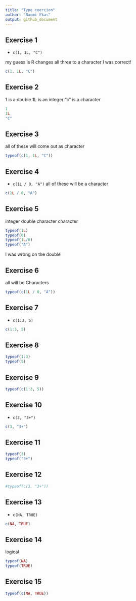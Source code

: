 ```yaml
---
title: "Type coercion"
author: "Naomi Ekas"
output: github_document
---
```


## Exercise 1

-   `c(1, 1L, "C")`

my guess is R changes all three to a character
I was correct!

```r
c(1, 1L, "C")
```
## Exercise 2 
1 is a double
1L is an integer
"c" is a character

```r
1
1L
"C"
```

## Exercise 3

all of these will come out as character
```r
typeof(c(1, 1L, "C"))
```
## Exercise 4
-   `c(1L / 0, "A")`
all of these will be a character

```r
c(1L / 0, "A")
```
## Exercise 5
integer
double
character
character
```r
typeof(1L)
typeof(0)
typeof(1L/0)
typeof("A")
```
I was wrong on the double

## Exercise 6
all will be Characters
```r
typeof(c(1L / 0, "A"))
```
## Exercise 7
-   `c(1:3, 5)`

```r
c(1:3, 5)
```
## Exercise 8
```r
typeof(1:3)
typeof(5)
```
## Exercise 9
```r
typeof(c(1:3, 5))
```
## Exercise 10
-   `c(3, "3+")`

```r
c(3, "3+")
```
## Exercise 11
```r
typeof(3)
typeof("3+")
```
## Exercise 12
```r
#typeof(c(3, "3+"))
```

## Exercise 13
-   `c(NA, TRUE)`

```r
c(NA, TRUE)
```
## Exercise 14
logical
```r
typeof(NA)
typeof(TRUE)
```
## Exercise 15
```r
typeof(c(NA, TRUE))
```
